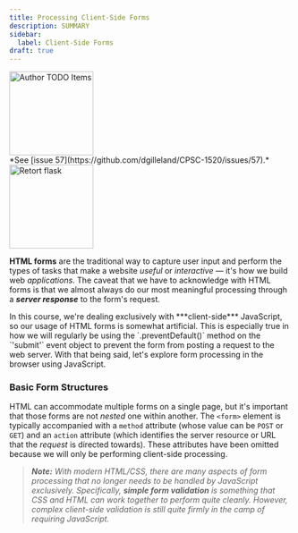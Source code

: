 ```yaml
---
title: Processing Client-Side Forms
description: SUMMARY
sidebar:
  label: Client-Side Forms
draft: true
---
```




<Image src={todo} alt="Author TODO Items" class="float-end ml-3" width="150" />
<Aside title="Work-In-Progress (WIP)" type="caution">
*See [issue 57](https://github.com/dgilleland/CPSC-1520/issues/57).*
</Aside>

<Image src={flask} alt="Retort flask" width="150" class="float-end ml-3" />

**HTML forms** are the traditional way to capture user input and perform the types of tasks that make a website *useful* or *interactive* &mdash; it's how we build web *applications*. The caveat that we have to acknowledge with HTML forms is that we almost always do our most meaningful processing through a ***server response*** to the form's request.

<Aside type="caution">
In this course, we're dealing exclusively with ***client-side*** JavaScript, so our usage of HTML forms is somewhat artificial. This is especially true in how we will regularly be using the `.preventDefault()` method on the `'submit'` event object to prevent the form from posting a request to the web server. With that being said, let's explore form processing in the browser using JavaScript.
</Aside>

### Basic Form Structures

HTML can accommodate multiple forms on a single page, but it's important that those forms are not *nested* one within another. The `<form>` element is typically accompanied with a `method` attribute (whose value can be `POST` or `GET`) and an `action` attribute (which identifies the server resource or URL that the *request* is directed towards). These attributes have been omitted because we will only be performing client-side processing.

> ***Note:** With modern HTML/CSS, there are many aspects of form processing that no longer needs to be handled by JavaScript exclusively. Specifically, **simple form validation** is something that CSS and HTML can work together to perform quite cleanly. However, complex client-side validation is still quite firmly in the camp of requiring JavaScript.*

